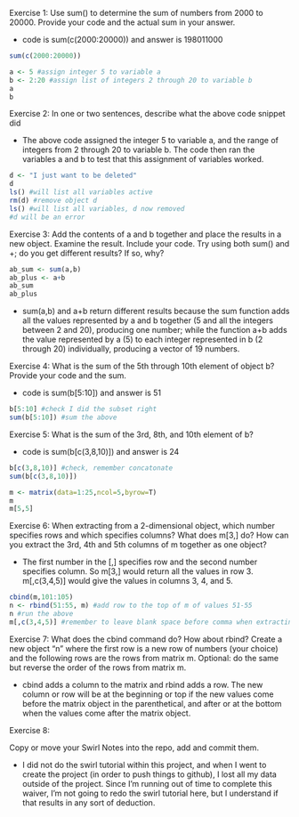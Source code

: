 Exercise 1: Use sum() to determine the sum of numbers from 2000 to 20000. Provide your code and the actual sum in your answer.

-   code is sum(c(2000:20000)) and answer is 198011000

```r
sum(c(2000:20000))
```

```r
a <- 5 #assign integer 5 to variable a
b <- 2:20 #assign list of integers 2 through 20 to variable b
a
b
```

Exercise 2: In one or two sentences, describe what the above code snippet did

-   The above code assigned the integer 5 to variable a, and the range of integers from 2 through 20 to variable b. The code then ran the variables a and b to test that this assignment of variables worked.

```r
d <- "I just want to be deleted"
d
ls() #will list all variables active
rm(d) #remove object d
ls() #will list all variables, d now removed
#d will be an error 
```

Exercise 3: Add the contents of a and b together and place the results in a new object. Examine the result. Include your code. Try using both sum() and +; do you get different results? If so, why?

```r
ab_sum <- sum(a,b) 
ab_plus <- a+b
ab_sum
ab_plus
```

-   sum(a,b) and a+b return different results because the sum function adds all the values represented by a and b together (5 and all the integers between 2 and 20), producing one number; while the function a+b adds the value represented by a (5) to each integer represented in b (2 through 20) individually, producing a vector of 19 numbers.

Exercise 4: What is the sum of the 5th through 10th element of object b? Provide your code and the sum.

-   code is sum(b[5:10]) and answer is 51

```r
b[5:10] #check I did the subset right
sum(b[5:10]) #sum the above
```

Exercise 5: What is the sum of the 3rd, 8th, and 10th element of b?

-   code is sum(b[c(3,8,10)]) and answer is 24

```r
b[c(3,8,10)] #check, remember concatonate
sum(b[c(3,8,10)])
```

```r
m <- matrix(data=1:25,ncol=5,byrow=T)
m
m[5,5]
```

Exercise 6: When extracting from a 2-dimensional object, which number specifies rows and which specifies columns? What does m[3,] do? How can you extract the 3rd, 4th and 5th columns of m together as one object?

-   The first number in the [,] specifies row and the second number specifies column. So m[3,] would return all the values in row 3. m[,c(3,4,5)] would give the values in columns 3, 4, and 5.

```r
cbind(m,101:105)
n <- rbind(51:55, m) #add row to the top of m of values 51-55
n #run the above
m[,c(3,4,5)] #remember to leave blank space before comma when extracting columns
```

Exercise 7: What does the cbind command do? How about rbind? Create a new object “n” where the first row is a new row of numbers (your choice) and the following rows are the rows from matrix m. Optional: do the same but reverse the order of the rows from matrix m.

-   cbind adds a column to the matrix and rbind adds a row. The new column or row will be at the beginning or top if the new values come before the matrix object in the parenthetical, and after or at the bottom when the values come after the matrix object.

Exercise 8:

Copy or move your Swirl Notes into the repo, add and commit them.

-   I did not do the swirl tutorial within this project, and when I went to create the project (in order to push things to github), I lost all my data outside of the project. Since I'm running out of time to complete this waiver, I'm not going to redo the swirl tutorial here, but I understand if that results in any sort of deduction.